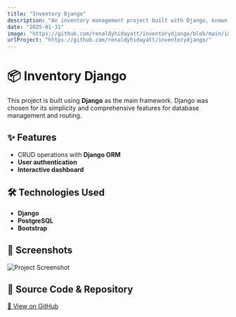 ```yaml
---
title: "Inventory Django"
description: "An inventory management project built with Django, known for its simplicity and comprehensive features."
date: "2025-01-31"
image: "https://github.com/renaldyhidayatt/inventorydjango/blob/main/images/Demo.png?raw=true"
urlProject: "https://github.com/renaldyhidayatt/inventorydjango/"
---
```


# 📦 Inventory Django

This project is built using **Django** as the main framework. Django was chosen for its simplicity and comprehensive features for database management and routing.

## ✨ Features

- CRUD operations with **Django ORM**
- **User authentication**
- **Interactive dashboard**

## 🛠 Technologies Used

- **Django**
- **PostgreSQL**
- **Bootstrap**

## 📸 Screenshots

![Project Screenshot](https://github.com/renaldyhidayatt/inventorydjango/blob/main/images/Demo.png?raw=true)

## 🔗 Source Code & Repository

[📌 View on GitHub](https://github.com/renaldyhidayatt/inventorydjango/)
